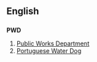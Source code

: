 ==English==

==={{initialism-old|en}}===
'''PWD'''

# [[Public Works Department]]
# [[Portuguese Water Dog]]